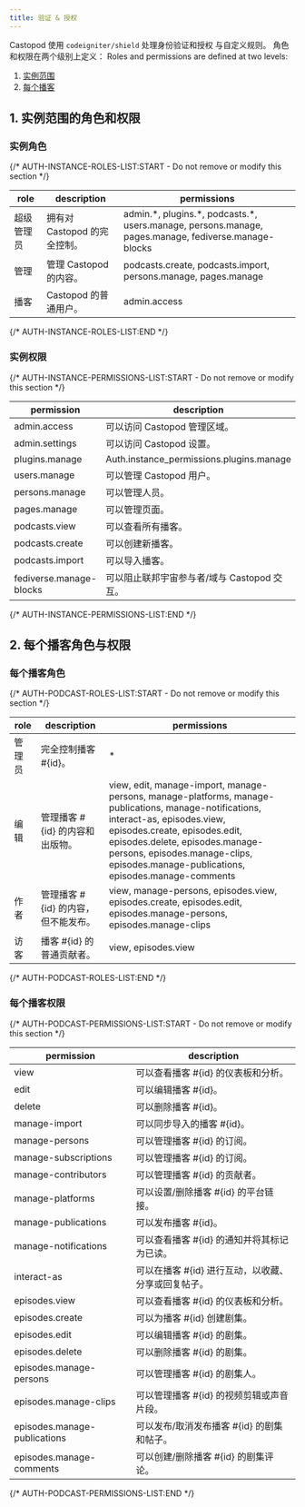 ```yaml
---
title: 验证 & 授权
---
```


Castopod 使用 `codeigniter/shield`
处理身份验证和授权 与自定义规则。 角色和权限在两个级别上定义： Roles and
permissions are defined at two levels:

1. [实例范围](#1-instance-wide-roles-and-permissions)
2. [每个播客](#2-per-podcast-roles-and-permissions)

## 1. 实例范围的角色和权限

### 实例角色

{/* AUTH-INSTANCE-ROLES-LIST:START - Do not remove or modify this section */}

| role       | description                  | permissions                                                                                            |
| ---------- | ---------------------------- | ------------------------------------------------------------------------------------------------------ |
| 超级管理员 | 拥有对 Castopod 的完全控制。 | admin.\*, plugins.\*, podcasts.\*, users.manage, persons.manage, pages.manage, fediverse.manage-blocks |
| 管理       | 管理 Castopod 的内容。       | podcasts.create, podcasts.import, persons.manage, pages.manage                                         |
| 播客       | Castopod 的普通用户。        | admin.access                                                                                           |

{/* AUTH-INSTANCE-ROLES-LIST:END */}

### 实例权限

{/* AUTH-INSTANCE-PERMISSIONS-LIST:START - Do not remove or modify this section */}

| permission              | description                                 |
| ----------------------- | ------------------------------------------- |
| admin.access            | 可以访问 Castopod 管理区域。                |
| admin.settings          | 可以访问 Castopod 设置。                    |
| plugins.manage          | Auth.instance_permissions.plugins.manage    |
| users.manage            | 可以管理 Castopod 用户。                    |
| persons.manage          | 可以管理人员。                              |
| pages.manage            | 可以管理页面。                              |
| podcasts.view           | 可以查看所有播客。                          |
| podcasts.create         | 可以创建新播客。                            |
| podcasts.import         | 可以导入播客。                              |
| fediverse.manage-blocks | 可以阻止联邦宇宙参与者/域与 Castopod 交互。 |

{/* AUTH-INSTANCE-PERMISSIONS-LIST:END */}

## 2. 每个播客角色与权限

### 每个播客角色

{/* AUTH-PODCAST-ROLES-LIST:START - Do not remove or modify this section */}

| role   | description                           | permissions                                                                                                                                                                                                                                                                                 |
| ------ | ------------------------------------- | ------------------------------------------------------------------------------------------------------------------------------------------------------------------------------------------------------------------------------------------------------------------------------------------- |
| 管理员 | 完全控制播客 #\{id\}。                | \*                                                                                                                                                                                                                                                                                          |
| 编辑   | 管理播客 #\{id\} 的内容和出版物。     | view, edit, manage-import, manage-persons, manage-platforms, manage-publications, manage-notifications, interact-as, episodes.view, episodes.create, episodes.edit, episodes.delete, episodes.manage-persons, episodes.manage-clips, episodes.manage-publications, episodes.manage-comments |
| 作者   | 管理播客 #\{id\} 的内容，但不能发布。 | view, manage-persons, episodes.view, episodes.create, episodes.edit, episodes.manage-persons, episodes.manage-clips                                                                                                                                                                         |
| 访客   | 播客 #\{id\} 的普通贡献者。           | view, episodes.view                                                                                                                                                                                                                                                                         |

{/* AUTH-PODCAST-ROLES-LIST:END */}

### 每个播客权限

{/* AUTH-PODCAST-PERMISSIONS-LIST:START - Do not remove or modify this section */}

| permission                   | description                                           |
| ---------------------------- | ----------------------------------------------------- |
| view                         | 可以查看播客 #\{id\} 的仪表板和分析。                 |
| edit                         | 可以编辑播客 #\{id\}。                                |
| delete                       | 可以删除播客 #\{id\}。                                |
| manage-import                | 可以同步导入的播客 #\{id\}。                          |
| manage-persons               | 可以管理播客 #\{id\} 的订阅。                         |
| manage-subscriptions         | 可以管理播客 #\{id\} 的订阅。                         |
| manage-contributors          | 可以管理播客 #\{id\} 的贡献者。                       |
| manage-platforms             | 可以设置/删除播客 #\{id\} 的平台链接。                |
| manage-publications          | 可以发布播客 #\{id\}。                                |
| manage-notifications         | 可以查看播客 #\{id\} 的通知并将其标记为已读。         |
| interact-as                  | 可以在播客 #\{id\} 进行互动，以收藏、分享或回复帖子。 |
| episodes.view                | 可以查看播客 #\{id\} 的仪表板和分析。                 |
| episodes.create              | 可以为播客 #\{id\} 创建剧集。                         |
| episodes.edit                | 可以编辑播客 #\{id\} 的剧集。                         |
| episodes.delete              | 可以删除播客 #\{id\} 的剧集。                         |
| episodes.manage-persons      | 可以管理播客 #\{id\} 的剧集人。                       |
| episodes.manage-clips        | 可以管理播客 #\{id\} 的视频剪辑或声音片段。           |
| episodes.manage-publications | 可以发布/取消发布播客 #\{id\} 的剧集和帖子。          |
| episodes.manage-comments     | 可以创建/删除播客 #\{id\} 的剧集评论。                |

{/* AUTH-PODCAST-PERMISSIONS-LIST:END */}

